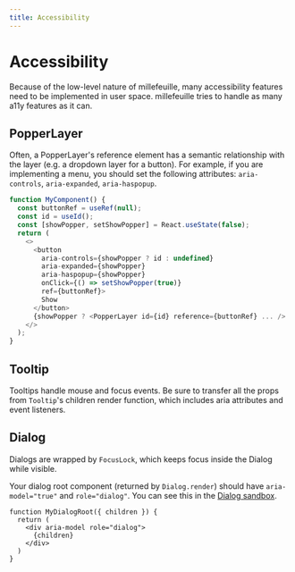 ```yaml
---
title: Accessibility
---
```


# Accessibility

Because of the low-level nature of millefeuille, many accessibility features
need to be implemented in user space. millefeuille tries to handle as many a11y
features as it can.

## PopperLayer

Often, a PopperLayer's reference element has a semantic relationship with the
layer (e.g. a dropdown layer for a button). For example, if you are implementing
a menu, you should set the following attributes: `aria-controls`,
`aria-expanded`, `aria-haspopup`.

```typescript
function MyComponent() {
  const buttonRef = useRef(null);
  const id = useId();
  const [showPopper, setShowPopper] = React.useState(false);
  return (
    <>
      <button
        aria-controls={showPopper ? id : undefined}
        aria-expanded={showPopper}
        aria-haspopup={showPopper}
        onClick={() => setShowPopper(true)}
        ref={buttonRef}>
        Show
      </button>
      {showPopper ? <PopperLayer id={id} reference={buttonRef} ... /> : null}
    </>
  );
}
```

## Tooltip

Tooltips handle mouse and focus events. Be sure to transfer all the props from
`Tooltip`'s children render function, which includes aria attributes and event
listeners.

## Dialog

Dialogs are wrapped by `FocusLock`, which keeps focus inside the Dialog while
visible.

Your dialog root component (returned by `Dialog.render`) should have
`aria-model="true"` and `role="dialog"`. You can see this in the [Dialog sandbox](/examples/dialog-setup).

```typescript{3}
function MyDialogRoot({ children }) {
  return (
    <div aria-model role="dialog">
      {children}
    </div>
  )
}
```
